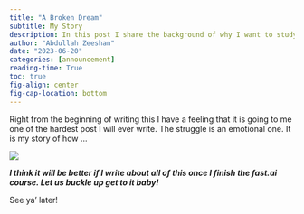 ```yaml
---
title: "A Broken Dream"
subtitle: My Story
description: In this post I share the background of why I want to study deep learning, how I got to know about fast.ai, the struggles, and the way ahead.  
author: "Abdullah Zeeshan"
date: "2023-06-20"
categories: [announcement]
reading-time: True
toc: true
fig-align: center
fig-cap-location: bottom
---
```


Right from the beginning of writing this I have a feeling that it is going to me one of the hardest post I will ever write. The struggle is an emotional one. It is my story of how ...

![](wait-what.gif)

***I think it will be better if I write about all of this once I finish the fast.ai course. Let us buckle up get to it baby!***

See ya' later! 
